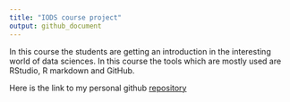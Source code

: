 ```yaml
---
title: "IODS course project"
output: github_document
---
```

In this course the students are getting an introduction in the interesting world of data sciences. In this course the tools which are mostly used are RStudio, R markdown and GitHub.

Here is the link to my personal github [repository](https://juholaht.github.io/IODS-project/)